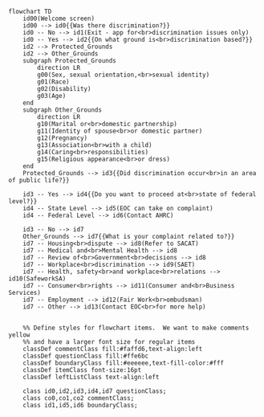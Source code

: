 ```mermaid
flowchart TD
    id00(Welcome screen)
    id00 --> id0{{Was there discrimination?}}
    id0 -- No --> id1(Exit - app for<br>discrimination issues only)
    id0 -- Yes --> id2{{On what ground is<br>discrimination based?}}
    id2 --> Protected_Grounds
    id2 --> Other_Grounds
    subgraph Protected_Grounds
        direction LR
        g00(Sex, sexual orientation,<br>sexual identity)
        g01(Race)
        g02(Disability)
        g03(Age)
    end
    subgraph Other_Grounds
        direction LR
        g10(Marital or<br>domestic partnership)
        g11(Identity of spouse<br>or domestic partner)
        g12(Pregnancy)
        g13(Association<br>with a child)
        g14(Caring<br>responsibilities)
        g15(Religious appearance<br>or dress)
    end
    Protected_Grounds --> id3{{Did discrimination occur<br>in an area of public life?}}

    id3 -- Yes --> id4{{Do you want to proceed at<br>state of federal level?}}
    id4 -- State Level --> id5(EOC can take on complaint)
    id4 -- Federal Level --> id6(Contact AHRC)

    id3 -- No --> id7
    Other_Grounds --> id7{{What is your complaint related to?}}
    id7 -- Housing<br>dispute --> id8(Refer to SACAT)
    id7 -- Medical and<br>Mental Health --> id8
    id7 -- Review of<br>Government<br>decisions --> id8
    id7 -- Workplace<br>discrimination --> id9(SAET)
    id7 -- Health, safety<br>and workplace<br>relations --> id10(SafeworkSA)
    id7 -- Consumer<br>rights --> id11(Consumer and<br>Business Services)
    id7 -- Employment --> id12(Fair Work<br>ombudsman)
    id7 -- Other --> id13(Contact EOC<br>for more help)


    %% Define styles for flowchart items.  We want to make comments yellow
    %% and have a larger font size for regular items
    classDef commentClass fill:#faffd6,text-align:left
    classDef questionClass fill:#ffe6bc
    classDef boundaryClass fill:#eeeeee,text-fill-color:#fff
    classDef itemClass font-size:16pt
    classDef leftListClass text-align:left

    class id0,id2,id3,id4,id7 questionClass;
    class co0,co1,co2 commentClass;
    class id1,id5,id6 boundaryClass;
```
